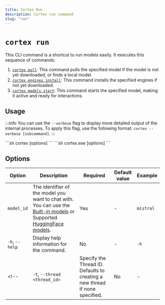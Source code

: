 ```yaml
---
title: Cortex Run
description: Cortex run command
slug: "run"
---
```



# `cortex run`

This CLI command is a shortcut to run models easily. It executes this sequence of commands:
1. [`cortex pull`](/docs/cli/models/): This command pulls the specified model if the model is not yet downloaded, or finds a local model.
2. [`cortex engines install`](/docs/cli/engines/): This command installs the specified engines if not yet downloaded.
3. [`cortex models start`](/docs/cli/models/): This command starts the specified model, making it active and ready for interactions.

## Usage
:::info
You can use the `--verbose` flag to display more detailed output of the internal processes. To apply this flag, use the following format: `cortex --verbose [subcommand]`.
:::

<Tabs>
  <TabItem value="MacOs/Linux" label="MacOs/Linux">
  ```sh
  cortex [options] <model_id>
  ```
  </TabItem>
  <TabItem value="Windows" label="Windows">
  ```sh
  cortex.exe [options] <model_id>
  ```
  </TabItem>
</Tabs>

## Options

| Option                      | Description                                                                 | Required | Default value                                | Example                |
|-----------------------------|-----------------------------------------------------------------------------|----------|----------------------------------------------|------------------------|
| `model_id`                  | The identifier of the model you want to chat with. You can use the [Built-in models](/docs/hub/cortex-hub) or Supported [HuggingFace models](/docs/hub/hugging-face).                     | Yes       | - | `mistral`       |
| `-h`, `--help`              | Display help information for the command.                                   | No       | -                                            | `-h`               |
<!-- | `-t`, `--thread <thread_id>`  | Specify the Thread ID. Defaults to creating a new thread if none specified. | No       | -                                            | `-t jan_1717650808`       |                                      | `-c`               | -->
